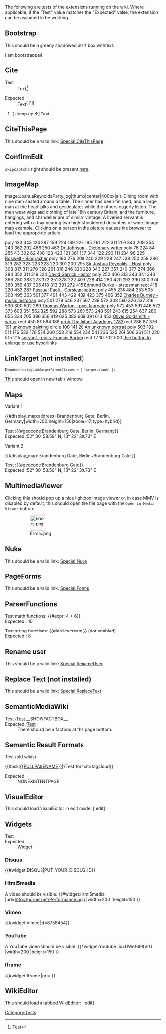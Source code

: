 The following are tests of the extensions running on the wiki. Where applicable, if the "Test" value matches the "Expected" value, the extension can be assumed to be working.

== Bootstrap ==
This should be a greeny shadowed alert box withtext:
<div class="alert alert-success shadow font-weight-bold">
I am bootstrapped
</div>

== Cite ==
; Test
: Text<ref>Test</ref>
<references />
; Expected
: Text<sup id="cite_ref-1" class="reference plainlinks">[{{fullurl:{{FULLPAGENAME}}#cite_note-1}} <nowiki>[1]</nowiki>]</sup>
<ol class="references">
<li id="cite_note-1"><span class="mw-cite-backlink plainlinks">[{{fullurl:{{FULLPAGENAME}}#cite_ref-1}} <span class="cite-accessibility-label">Jump up </span>↑]</span> <span class="reference-text">Test</span>
</li>
</ol>

== CiteThisPage ==
This should be a valid link:
[[Special:CiteThisPage]]

== ConfirmEdit ==
<code>skipcaptcha</code> right should be present [[Special:ListGroupRights|here]].

== ImageMap ==
<imagemap>
Image:JoshuaReynoldsParty.jpg|thumb|center|400px|alt=Dining room with nine men seated around a table. The dinner has been finished, and a large man at the head talks and gesticulates while the others eagerly listen. The men wear wigs and clothing of late 18th century Britain, and the furniture, hangings, and chandelier are of similar vintage. A liveried servant is entering with a tray bearing two high-shouldered decanters of wine.|Image map example. Clicking on a person in the picture causes the browser to load the appropriate article.

poly 133 343 124 287 159 224 189 228 195 291 222 311 209 343 209 354 243 362 292 466 250 463 [[wikipedia:Samuel Johnson|Dr Johnson - Dictionary writer]]
poly 76 224 84 255 43 302 62 400 123 423 121 361 137 344 122 290 111 234 96 225 [[wikipedia:James Boswell|Boswell - Biographer]]
poly 190 276 208 240 229 228 247 238 250 258 286 319 282 323 223 323 220 301 200 295 [[wikipedia:Joshua Reynolds|Sir Joshua Reynolds - Host]]
poly 308 317 311 270 328 261 316 246 320 228 343 227 357 240 377 274 366 284 352 311 319 324 [[wikipedia:David Garrick|David Garrick - actor]]
poly 252 406 313 343 341 343 366 280 383 273 372 251 378 222 409 228 414 280 420 292 390 300 374 360 359 437 306 418 313 391 272 415 [[wikipedia:Edmund Burke|Edmund Burke - statesman]]
rect 418 220 452 287 [[wikipedia:Pasquale Paoli|Pasqual Paoli - Corsican patriot]]
poly 455 238 484 253 505 303 495 363 501 377 491 443 429 439 423 375 466 352 [[wikipedia:Charles Burney|Charles Burney - music historian]]
poly 501 279 546 237 567 239 572 308 560 326 537 316 530 300 502 289 [[wikipedia:Thomas Warton|Thomas Warton - poet laureate]]
poly 572 453 591 446 572 373 603 351 562 325 592 288 573 260 573 248 591 243 615 254 637 280 655 334 705 396 656 419 625 382 609 391 613 453 [[wikipedia:Oliver Goldsmith|Oliver Goldsmith - writer]]
rect 450 86 584 188 [[wikipedia:Joshua Reynolds|prob.The Infant Academy 1782]]
rect 286 87 376 191 [[wikipedia:Joshua Reynolds|unknown painting]]
circle 100 141 20 [[wikipedia:Joshua Reynolds|An unknown portrait]]
poly 503 192 511 176 532 176 534 200 553 219 554 234 541 236 525 261 506 261 511 220 515 215 [[wikipedia:Francis Barber|servant - poss. Francis Barber]]
rect 12 10 702 500 [[wikipedia:The Club (Literary Club)|Use button to enlarge or use hyperlinks]]
</imagemap>


== LinkTarget (not installed) ==
<small>Depends on <code>$wgLinkTargetParentClasses = [ 'target-blank' ];</code></small>
<div class="target-blank">[[{{int: mainpage}}|This]] should open in new tab / window.</div>

== Maps ==
;Variant 1
{{#display_map:address=Brandenburg Gate, Berlin, Germany|width=200|height=150|zoom=17|type=hybrid}}
;Test :{{#geocode:Brandenburg Gate, Berlin, Germany}}
;Expected :52° 30' 58.59" N, 13° 22' 39.73" E

;Variant 2
{{#display_map: Brandenburg Gate, Berlin~Brandenburg Gate }}
;Test :{{#geocode:Brandenburg Gate}}
;Expected :52° 30' 58.59" N, 13° 22' 39.73" E

== MultimediaViewer ==
Clicking this should pop up a nice lightbox image viewer or, in case MMV is disabled by default, this should open the file page with the <code>Open in Media Viewer</code> button:
:[[File:Errors.png|50px]]

== Nuke ==
This should be a valid link:
[[Special:Nuke]]

== PageForms ==
This should be a valid link:
[[Special:Forms]]

== ParserFunctions ==
; Test math functions: {{#expr: 4 + 6}}
; Expected : 10

; Test string functions: {{#len:Icecream }} (not enabled)
; Expected : 8

== Rename user ==
This should be a valid link:
[[Special:RenameUser]]

== Replace Text (not installed) ==
This should be a valid link:
[[Special:ReplaceText]]

== SemanticMediaWiki ==
; Test :[[Test::NONEXISTENTPAGE|Test]] __SHOWFACTBOX__
; Expected :[[NONEXISTENTPAGE|Test]]
: There should be a factbox at the page bottom.

== Semantic Result Formats ==
; Test (old wikis)
{{#ask:[[{{FULLPAGENAME}}]]|?Test|format=tagcloud}}
; Expected
: NONEXISTENTPAGE

== VisualEditor ==
This should load VisualEditor in edit mode:
[{{fullurl:Main Page|veaction=edit}} edit]

== Widgets ==
;Test
:{{ns:Widget}}
;Expected
:Widget

=== Disqus ===
{{#widget:DISQUS|PUT_YOUR_DISCUS_ID}}
=== Html5media ===
A video should be visible:
{{#widget:Html5media
|url=http://pornel.net/Performance.ogg
|width=200
|height=150
}}
=== Vimeo ===
{{#widget:Vimeo|id=8758454}}
=== YouTube ===
A YouTube video should be visible:
{{#widget:Youtube 
|id=DWef69ItVrU
|width=200
|height=150
}}
=== Iframe ===
{{#widget:Iframe
|url={{fullurl:Main Page}}
}}

== WikiEditor ==
This should load a tabbed WikiEditor:
[{{fullurl:Main Page|action=edit}} edit]


[[Category:Tests]]